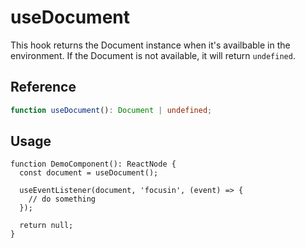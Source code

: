 
<Meta title="hooks/useDocument" />

# useDocument

This hook returns the Document instance when it's availbable in the environment. If the Document is
not available, it will return `undefined`.

## Reference

```ts
function useDocument(): Document | undefined;
```

## Usage

```tsx
function DemoComponent(): ReactNode {
  const document = useDocument();

  useEventListener(document, 'focusin', (event) => {
    // do something
  });

  return null;
}
```
